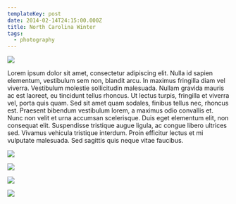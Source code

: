 ```yaml
---
templateKey: post
date: 2014-02-14T24:15:00.000Z
title: North Carolina Winter
tags:
  - photography
---
```

![](../../static/assets/20140214-IMG_3486.jpg)

Lorem ipsum dolor sit amet, consectetur adipiscing elit. Nulla id sapien elementum, vestibulum sem non, blandit arcu. In maximus fringilla diam vel viverra. Vestibulum molestie sollicitudin malesuada. Nullam gravida mauris ac est laoreet, eu tincidunt tellus rhoncus. Ut lectus turpis, fringilla et viverra vel, porta quis quam. Sed sit amet quam sodales, finibus tellus nec, rhoncus est. Praesent bibendum vestibulum lorem, a maximus odio convallis et. Nunc non velit et urna accumsan scelerisque. Duis eget elementum elit, non consequat elit. Suspendisse tristique augue ligula, ac congue libero ultrices sed. Vivamus vehicula tristique interdum. Proin efficitur lectus et mi vulputate malesuada. Sed sagittis quis neque vitae faucibus.

![](../../static/assets/20140213-IMG_3322.jpg)

![](../../static/assets/20140214-IMG_3436.jpg)

![](../../static/assets/20140213-IMG_3399.jpg)

![](../../static/assets/20140213-IMG_3403.jpg)

